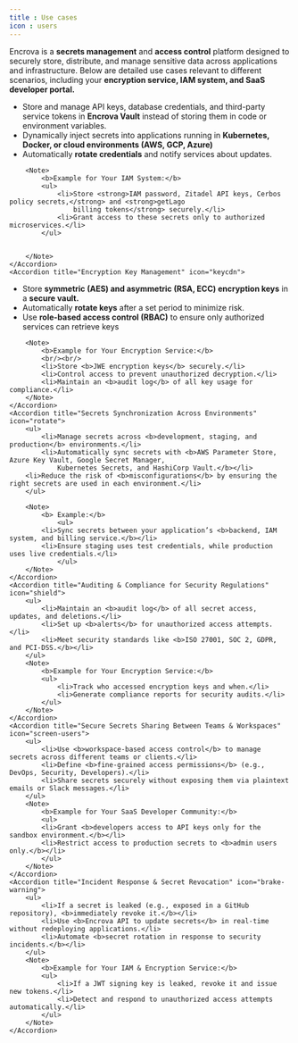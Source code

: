 ```yaml
---
title : Use cases
icon : users
---
```


Encrova is a <strong>secrets management</strong> and <strong>access control</strong> platform
designed to securely store, distribute, and manage sensitive data across applications and
infrastructure. Below are detailed use cases relevant to different scenarios, including your
<strong>encryption service, IAM system, and SaaS developer portal.</strong>

<AccordionGroup cols="1">
    <Accordion title="Secrets Management for SaaS & Microservices" icon="key">
        <ul>
            <li>Store and manage API keys, database credentials, and third-party service tokens
                in <strong>Encrova Vault</strong> instead of storing them in code or environment
                variables.</li>
            <li> Dynamically inject secrets into applications running in <strong>Kubernetes, Docker, or cloud environments (AWS,
                GCP, Azure)</strong></li>
            <li> Automatically <strong>rotate credentials</strong> and notify services about updates.</li>
        </ul>

        <Note>
            <b>Example for Your IAM System:</b>
            <ul>
                <li>Store <strong>IAM password, Zitadel API keys, Cerbos policy secrets,</strong> and <strong>getLago
                    billing tokens</strong> securely.</li>
                <li>Grant access to these secrets only to authorized microservices.</li>
            </ul>


        </Note>
    </Accordion>
    <Accordion title="Encryption Key Management" icon="keycdn">
<ul>
    <li>Store <b>symmetric (AES) and asymmetric (RSA, ECC) encryption keys</b> in a <b>secure vault.</b></li>
    <li>Automatically <b>rotate keys</b> after a set period to minimize risk.</li>
    <li>Use <b>role-based access control (RBAC)</b> to ensure only authorized services can retrieve keys</li>
</ul>

        <Note>
            <b>Example for Your Encryption Service:</b>
            <br/><br/>
            <li>Store <b>JWE encryption keys</b> securely.</li>
            <li>Control access to prevent unauthorized decryption.</li>
            <li>Maintain an <b>audit log</b> of all key usage for compliance.</li>
        </Note>
    </Accordion>
    <Accordion title="Secrets Synchronization Across Environments" icon="rotate">
        <ul>
            <li>Manage secrets across <b>development, staging, and production</b> environments.</li>
            <li>Automatically sync secrets with <b>AWS Parameter Store, Azure Key Vault, Google Secret Manager,
                Kubernetes Secrets, and HashiCorp Vault.</b></li>
        <li>Reduce the risk of <b>misconfigurations</b> by ensuring the right secrets are used in each environment.</li>
        </ul>

        <Note>
            <b> Example:</b>
                <ul>
            <li>Sync secrets between your application’s <b>backend, IAM system, and billing service.</b></li>
            <li>Ensure staging uses test credentials, while production uses live credentials.</li>
                </ul>
        </Note>
    </Accordion>
    <Accordion title="Auditing & Compliance for Security Regulations" icon="shield">
        <ul>
            <li>Maintain an <b>audit log</b> of all secret access, updates, and deletions.</li>
            <li>Set up <b>alerts</b> for unauthorized access attempts.</li>
            <li>Meet security standards like <b>ISO 27001, SOC 2, GDPR, and PCI-DSS.</b></li>
        </ul>
        <Note>
            <b>Example for Your Encryption Service:</b>
            <ul>
                <li>Track who accessed encryption keys and when.</li>
                <li>Generate compliance reports for security audits.</li>
            </ul>
        </Note>
    </Accordion>
    <Accordion title="Secure Secrets Sharing Between Teams & Workspaces" icon="screen-users">
        <ul>
            <li>Use <b>workspace-based access control</b> to manage secrets across different teams or clients.</li>
            <li>Define <b>fine-grained access permissions</b> (e.g., DevOps, Security, Developers).</li>
            <li>Share secrets securely without exposing them via plaintext emails or Slack messages.</li>
        </ul>
        <Note>
            <b>Example for Your SaaS Developer Community:</b>
            <ul>
            <li>Grant <b>developers access to API keys only for the sandbox environment.</b></li>
            <li>Restrict access to production secrets to <b>admin users only.</b></li>
            </ul>
        </Note>
    </Accordion>
    <Accordion title="Incident Response & Secret Revocation" icon="brake-warning">
        <ul>
            <li>If a secret is leaked (e.g., exposed in a GitHub repository), <b>immediately revoke it.</b></li>
            <li>Use <b>Encrova API to update secrets</b> in real-time without redeploying applications.</li>
            <li>Automate <b>secret rotation in response to security incidents.</b></li>
        </ul>
        <Note>
            <b>Example for Your IAM & Encryption Service:</b>
            <ul>
                <li>If a JWT signing key is leaked, revoke it and issue new tokens.</li>
                <li>Detect and respond to unauthorized access attempts automatically.</li>
            </ul>
        </Note>
    </Accordion>
</AccordionGroup>
